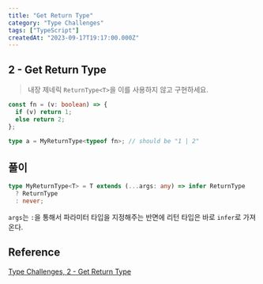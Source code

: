 ```yaml
---
title: "Get Return Type"
category: "Type Challenges"
tags: ["TypeScript"]
createdAt: "2023-09-17T19:17:00.000Z"
---
```


## **2 - Get Return Type**

> 내장 제네릭 `ReturnType<T>`을 이를 사용하지 않고 구현하세요.

```typescript
const fn = (v: boolean) => {
  if (v) return 1;
  else return 2;
};

type a = MyReturnType<typeof fn>; // should be "1 | 2"
```

## **풀이**

```typescript
type MyReturnType<T> = T extends (...args: any) => infer ReturnType
  ? ReturnType
  : never;
```

`args`는 `:`을 통해서 파라미터 타입을 지정해주는 반면에 리턴 타입은 바로 `infer`로 가져온다.

## Reference

[Type Challenges, 2 - Get Return Type](https://github.com/type-challenges/type-challenges/blob/main/questions/00002-easy-return-type/README.ko.md)
